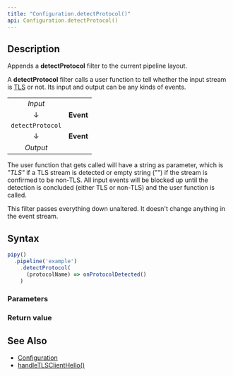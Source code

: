 ```yaml
---
title: "Configuration.detectProtocol()"
api: Configuration.detectProtocol()
---
```


## Description

Appends a **detectProtocol** filter to the current pipeline layout.

A **detectProtocol** filter calls a user function to tell whether the input stream is [TLS](https://en.wikipedia.org/wiki/Transport_Layer_Security) or not. Its input and output can be any kinds of events.

|                  |           |
|:----------------:|:---------:|
| _Input_          |           |
| ↓                | **Event** |
| `detectProtocol` |           |
| ↓                | **Event** |
| _Output_         |           |

The user function that gets called will have a string as parameter, which is _"TLS"_ if a TLS stream is detected or empty string ("") if the stream is confirmed to be non-TLS. All input events will be blocked up until the detection is concluded (either TLS or non-TLS) and the user function is called.

This filter passes everything down unaltered. It doesn't change anything in the event stream.

## Syntax

``` js
pipy()
  .pipeline('example')
    .detectProtocol(
      (protocolName) => onProtocolDetected()
    )
```

### Parameters

<Parameters/>

### Return value

<ReturnValue/>

## See Also

* [Configuration](/reference/api/Configuration)
* [handleTLSClientHello()](/reference/api/Configuration/handleTLSClientHello)
